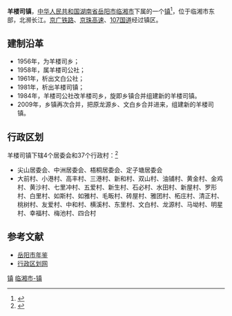 {{中国乡级行政区<!---乡级行政区专用模板--->
|景观照片文件名 = 201906 Yanglousi Town.jpg
|景观照片描述 = 
|汉语拼音 = 
|其他语言 = 
|其他语言名称 = 
|旧称 = 
|地名出处 = 
|位置图文件名 = 
|位置图描述 = 
|自定义图片 = 
|建置时间 = 1981年
|政府驻地 = 羊楼司
|毗邻 = 
|总面积 = 276平方公里
|总人口 = 
|总人口年份 = 
|户籍人口 = 4.7万
|户籍人口年份 = 2009
|常住人口 = 
|常住人口年份 = 
|人口密度 = 
|GDP = 
|GDP年份 = 
|邮政编码 = 
|电话区号 = 730
|官方网站 = 
|网站名称 = 
|43/06/82/114/000}}
'''羊楼司镇'''，[[中华人民共和国|中华人民共和国]][[湖南省|湖南省]][[岳阳市|岳阳市]][[临湘市|临湘市]]下属的一个[[行政建制镇|镇]]<ref>{{PRC admin/ref sgc|{{PRC admin/parent|43/06/82/114/000}}}}</ref>，位于临湘市东部，北濒长江。[[京广铁路|京广铁路]]、[[京珠高速|京珠高速]]、[[107国道|107国道]]经过镇区。

==建制沿革==
*1956年，为羊楼司乡；
*1958年，属羊楼司公社；
*1961年，析出文白公社；
*1981年，析出羊楼司镇；
*1984年，羊楼司公社改羊楼司乡，旋即乡镇合并组建新的羊楼司镇。
*2009年，乡镇再次合并，把原龙源乡、文白乡合并进来，组建新的羊楼司镇。

==行政区划==
羊楼司镇下辖4个居委会和37个行政村：<ref>{{PRC admin/ref sgc|43/06/82/114/000}}</ref>
*尖山居委会、中洲居委会、梧桐居委会、定子塘居委会
*大前村、小港村、高丰村、三港村、新和村、双山村、油铺村、黄金村、金鸡村、黄沙村、七里冲村、五爱村、新生村、石必村、水田村、新屋村、罗形村、白里村、如斯村、如雅村、毛畈村、砖屋村、雅团村、柘庄村、清正村、桃树村、友爱村、中和村、横溪村、东里村、文白村、龙源村、马坳村、明星村、幸福村、梅池村、四合村

==参考文献==
{{reflist}}
*[http://www.yysqw.gov.cn/Html/10/1/34/5/78586274127696.html 岳阳市年鉴]{{dead link|date=2018年4月 |bot=InternetArchiveBot |fix-attempted=yes }}
*[https://web.archive.org/web/20120324181926/http://www.xzqh.org/html/2011/0510/24658.html 行政区划网]

{{湖南小作品}}
{{临湘市行政区划}}

[[Category:临湘市行政区划|镇]]
[[Category:岳阳乡镇|临湘市-镇]]